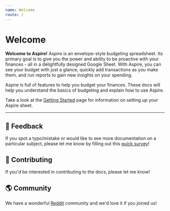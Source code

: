 ```yaml
---
name: Welcome
route: /
---
```


# Welcome

**Welcome to Aspire!** Aspire is an envelope-style budgeting spreadsheet. Its primary goal is to give you the power and ability to be proactive with your finances - all in a delightfully designed Google Sheet. With Aspire, you can see your budget with just a glance, quickly add transactions as you make them, and run reports to gain new insights on your spending.

Aspire is full of features to help you budget your finances. These docs will help you understand the basics of budgeting and explain how to use Aspire.

Take a look at the [Getting Started](/getting-started) page for information on setting up your Aspire sheet.

---

## 💬 Feedback

If you spot a typo/mistake or would like to see more documentation on a particular subject, please let me know by filling out this [quick survey](https://forms.gle/zyNBW42bRSv6jSL3A)!

## 🤝 Contributing

If you'd be interested in contributing to the docs, please let me know!

## 🌎 Community

We have a wonderful [Reddit](https://reddit.com/r/aspirebudgeting) community and we'd love it if you joined us! 
